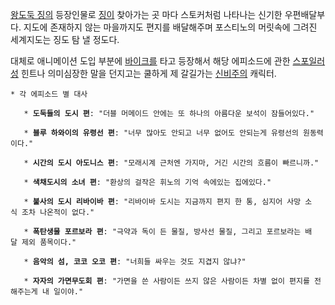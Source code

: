 [[왕도둑 징]]의 등장인물로 [[징]]이 찾아가는 곳 마다 스토커처럼 나타나는 신기한 우편배달부다.
지도에 존재하지 않는 마을까지도 편지를 배달해주며 포스티노의 머릿속에 그려진 세계지도는 징도 탐 낼 정도다.

대체로 애니메이션 도입 부분에 [[바이크]]를 타고 등장해서 해당 에피소드에 관한 [[스포일러]]성 힌트나 의미심장한 말을 던지고는 쿨하게 제 갈길가는 [[신비주의]] 캐릭터.


 * 각 에피소드 별 대사

    * '''도둑들의 도시 편''': "더블 머메이드 안에는 또 하나의 아름다운 보석이 잠들어있다."

    * '''블루 하와이의 유령선 편''': "너무 많아도 안되고 너무 없어도 안되는게 유령선의 원동력이다."

    * '''시간의 도시 아도니스 편''': "모래시계 근처엔 가지마, 거긴 시간의 흐름이 빠르니까."

    * '''색채도시의 소녀 편''': "환상의 걸작은 휘노의 기억 속에있는 집에있다."

    * '''불사의 도시 리바이바 편''': "리바이바 도시는 지금까지 편지 한 통, 심지어 사망 소식 조차 나온적이 없다."

    * '''폭탄생물 포르보라 편''': "극약과 독이 든 물질, 방사선 물질, 그리고 포르보라는 배달 제외 품목이다."

    * '''음악의 섬, 코코 오코 편''': "너희들 싸우는 것도 지겹지 않냐?"

    * '''자자의 가면무도회 편''': "가면을 쓴 사람이든 쓰지 않은 사람이든 차별 없이 편지를 전해주는게 내 일이야."

